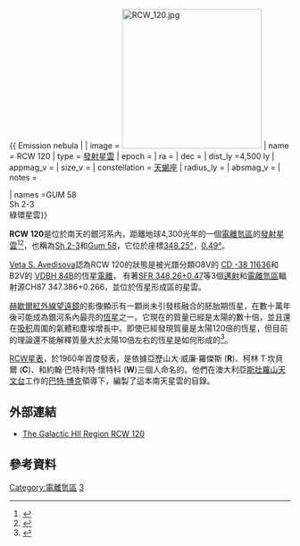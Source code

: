 {{ Emission nebula |
| image = [[File:RCW_120.jpg|250px]]
| name = RCW 120
| type =  [[發射星雲|發射星雲]]
| epoch = 
| ra = {{RA|17|12|23.2}}   
| dec = {{DEC|-38|26|51.2}} 
| dist_ly =4,500 ly
| appmag_v =
| size_v =
| constellation = [[天蝎座|天蝎座]]
| radius_ly =
| absmag_v =
| notes = 

| names =GUM 58<br />Sh 2-3<br />綠環星雲}}

'''RCW 120'''是位於南天的銀河系內，距離地球4,300光年的一個[[電離氫區|電離氫區]]的[[發射星雲|發射星雲]]<ref>{{Cite web |url=http://news.bbc.co.uk/2/hi/science/nature/8664318.stm |title=BBC News |accessdate=2012-02-14 |archive-date=2012-01-14 |archive-url=https://web.archive.org/web/20120114012939/http://news.bbc.co.uk/2/hi/science/nature/8664318.stm |dead-url=no }}</ref><ref>{{Cite web |url=http://galaxymap.org/cgi-bin/rcw.py?s=111 |title=Galaxy Map |accessdate=2012-02-14 |archive-date=2011-09-30 |archive-url=https://web.archive.org/web/20110930102831/http://galaxymap.org/cgi-bin/rcw.py?s=111 |dead-url=no }}</ref>，也稱為[[沙普利斯亮星雲表|Sh 2-3]]和[[古姆星表|Gum 58]]，它位於座標[[赤經|348.25°]]，[[赤緯|0.49°]]。

[[Veta_S._Avedisova|Veta S. Avedisova]]認為RCW 120的狀態是被光譜分類O8V的 [http://simbad.u-strasbg.fr/simbad/sim-id?Ident=%402344615&Name=CD-38%2011636 CD -38 11636]{{Wayback|url=http://simbad.u-strasbg.fr/simbad/sim-id?Ident=%402344615&Name=CD-38%2011636 |date=20160303173223 }}和B2V的 [http://simbad.u-strasbg.fr/simbad/sim-id?Ident=%402330221&Name=VdBH%2084%20B VDBH 84B]{{Wayback|url=http://simbad.u-strasbg.fr/simbad/sim-id?Ident=%402330221&Name=VdBH%2084%20B |date=20160303222940 }}的恆星[[電離|電離]]， 有著[http://galaxymap.org/avedisova/html/2932.html SFR 348.26+0.47]{{Wayback|url=http://galaxymap.org/avedisova/html/2932.html |date=20110930102907 }}等3個[[邁射|邁射]]和[[電離氫區|電離氫區]]輻射源CH87 347.386+0.266，並位於恆星形成區的星雲。

[[赫歇爾太空天文台|赫歇爾紅外線望遠鏡]]的影像顯示有一顆尚未引發核融合的胚胎期恆星，在數十萬年後可能成為銀河系內最亮的[[恆星|恆星]]之一。它現在的質量已經是太陽的數十倍，並且還在[[吸积|吸积]]周圍的氣體和塵埃增長中。即使已經發現質量是太陽120倍的恆星，但目前的理論還不能解釋質量大於太陽10倍左右的恆星是如何形成的<ref>{{Cite web |url=http://www.sciencecodex.com/rcw_120_and_the_hidden_side_of_star_birth |title=Science Codex |accessdate=2012-02-14 |archive-date=2012-03-15 |archive-url=https://web.archive.org/web/20120315095824/http://www.sciencecodex.com/rcw_120_and_the_hidden_side_of_star_birth |dead-url=no }}</ref>。

[[RCW星表|RCW星表]]，於1960年首度發表，是依據亞歷山大·威廉·羅傑斯 ('''R''')、柯林 T·坎貝爾 ('''C''')、和約翰·巴特利特·懷特科 ('''W''')三個人命名的。他們在澳大利亞[[斯壯羅山天文台|斯壯羅山天文台]]工作的[[巴特·包克|巴特·博克]]領導下，編製了這本南天星雲的目錄。

==外部連結==
*[http://www.eso.org/public/images/eso0735b/ The Galactic HII Region RCW 120]{{Wayback|url=http://www.eso.org/public/images/eso0735b/ |date=20120406173022 }}

==參考資料==
{{reflist}}

{{Sh2 objects}}
{{RCW}}
{{Gum catalogue}}

{{DEFAULTSORT:Rcw 120}}
[[Category:電離氫區|Category:電離氫區]]
[[Category:沙普利斯天體|3]]